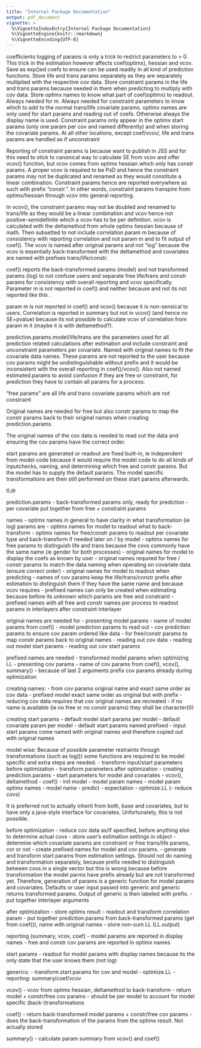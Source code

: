 ```yaml
---
title: "Internal Package Documentation"
output: pdf_document
vignette: >
  %\VignetteIndexEntry{Internal Package Documentation}
  %\VignetteEngine{knitr::rmarkdown}
  %\VignetteEncoding{UTF-8}
---
```



coefficients
logging of params is only a trick to restrict parameters to > 0. This trick in the estimation however affects coef(optimx), hessian and vcov.
Save as exp()ed coefs to ensure can be used readily in all kind of prediction functions.
Store life and trans params separately as they are separately multiplied with the respective cov data.
Store constraint params in the life and trans params because needed in them when predicting to multiply with cov data.
Store optimx names to know what part of coef(optimx) to readout. Always needed for m. Always needed for constraint parameters to know which to add to the normal trans/life covariate params.
optimx names are only used for start params and reading out of coefs. Otherwise always the display name is used.
Constraint params only appear in the optimx start params (only one param per cov and named differently) and when storing the covariate params. At all other locations, except coef/vcov/, life and trans params are handled as if unconstraint

Reporting of constraint params is because want to publish in JSS and for this need to stick to canonical way to calculate SE from vcov and offer vcov() function, but vcov comes from optimx hessian which only has constr params. A proper vcov is required to be PsD and hence the constraint params may not be duplicated and renamed as they would constitute a linear combination. Constraint params hence are reported everywhere as such with prefix “constr.”. In other words, constraint params transpire from optimx/hessian through vcov into general reporting.

In vcov(), the constraint params may not be doubled and renamed to trans/life as they would be a linear combination and vcov hence not positive-semidefinite which a vcov has to be per definition. vcov is calculated with the deltamethod from whole optimx hessian because of math. Then subsetted to not include correlation param m because of consistency with reporting correlation and not param m and to fit output of coef(). The vcov is named after original params and not “log” because the vcov is essentially back-transformed with the deltamethod and covariates are named with prefixes trans/life/constr.

coef() reports the back-transformed params (model) and not transformed params (log) to not confuse users and separate free life/trans and constr params for consistency with overall reporting and vcov specifically. Parameter m is not reported in coef() and neither because and not its not reported like this .

param m is not reported in coef() and vcov() because it is non-sensical to users. Correlation is reported in summary but not in vcov() (and hence no SE+pvalue) because its not possible to calculate vcov of correlation from param m it (maybe it is with deltamethod?).

prediction.params.model/life/trans are the parameters used for all prediction related calculations after estimation and include constraint and unconstraint parameters per covariate. Named with original names to fit the covariate data names. These params are not reported to the user because cov params might be undistinguishable without prefix and it would be inconsistent with the overall reporting in coef()/vcov(). Also not named estimated.params to avoid confusion if they are free or constraint, for prediction they have to contain all params for a process.

“free params” are all life and trans covariate params which are not constraint

Original names are needed for free but also constr params to map the constr params back to their original names when creating prediction.params.

The original names of the cov data is needed to read out the data and ensuring the cov params have the correct order.

start params are generated or readout are fixed built-in, ie independent from model code because it would require the model code to do all kinds of inputchecks, naming, and determining which free and constr params. But the model has to supply the default params. The model specific transformations are then still performed on these start params afterwards.


tl;dr

prediction.params
- back-transformed params only, ready for prediction
- per covariate put together from free + constraint params

names
- optimx names in general to have clarity in what transformation (ie log) params are
- optimx names for model to readout what to back-transform
- optimx names for free/constr params to readout per covariate type and back-transform if needed later on / by model
- optimx names for free params to distinguish life and trans because the covs commonly have the same name (ie gender for both processes)
- original names for model to display the coefs as known by user
- original names required for free / constr params to match the data naming when operating on covariate data (ensure correct order)
- original names for model to readout when predicting
- names of cov params keep the life/trans/constr prefix after estimation to distinguish them if they have the same name and because vcov requires
- prefixed names can only be created when estimating because before its unknown which params are free and constraint
- prefixed names with all free and constr names per process to readout params in interlayers after constraint interlayer

original names are needed for
- presenting model params
- name of model params from coef()
- model prediction params to read out
- cov prediction params to ensure cov param ordered like data
- for free/constr params to map constr params back to original names
- reading out cov data
- reading out model start params
- reading out cov start params

prefixed names are needed
- transformed model params when optimizing LL
- presenting cov params
- name of cov params from coef(), vcov(), summary()
- because of last 2 arguments prefix cov params already during optimization

creating names:
- from cov params original name and exact same order as cov data
- prefixed model exact same order as original but with prefix
- reducing cov data requires that cov original names are recreated
- if no name is available (ie no free or no constr params) they shall be character(0)

creating start params
- default model start params per model
- default covariate param per model
- default start params named prefixed
- input start params come named with original names and therefore copied out with original names


model wise:
Because of possible parameter restraints through transformations (such as log()) some functions are required to be model specific and extra steps are needed.
- transform input/start parameters before optimization
- transform parameters after optimization
- creating prediction.params
- start parameters for model and covariates
- vcov(), deltamethod
- coef()
- init model
- model param names
- model param optimx names
- model name
- predict
- expectation
- optimize.LL
(- reduce covs)

It is preferred not to actually inherit from both, base and covariates, but to have only a java-style interface for covariates. Unfortunately, this is not possible.


before optimization
- reduce cov data as/if specified, before anything else to determine actual covs
- store user’s estimation settings in object
- determine which covariate params are constraint or free trans/life params, cor or not
- create prefixed names for model and cov params.
- generate and transform start params from estimation settings.
Should not do naming and transformation separately, because prefix needed to distinguish between covs in a single vector but this is wrong because before transformation the model parms have prefix already but are not transformed yet.
Therefore, generation of params is a generic function for model params and covariates. Defaults or user input passed into generic and generic returns transformed params. Output of generic is then labeled with prefix.
- put together interlayer arguments

after optimization
- store optimx result
- readout and transform correlation param
- put together prediction.params from back-transformed params (get from coef()), name with original names
- store non-sum LL (LL.output)

reporting (summary, vcov, coef)
- model params are reported in display names
- free and constr cov params are reported in optimx names


start params
- readout for model params with display names because its the only state that the user knows them (not log)


generics:
- transform.start.params for cov and model
- optimize.LL
- reporting: summary/coef/vcov

vcov()
- vcov from optimx hessian, deltamethod to back-transform
- return model + constr/free cov params
- should be per model to account for model specific (back-)transformations

coef()
- return back-transformed model params + constr/free cov params
- does the back-transformation of the params from the optimx result. Not actually stored

summary()
- calculate param summary from vcov() and coef()




